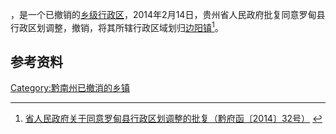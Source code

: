 '''{{PAGENAMEBASE}}'''，是{{PRC admin/fullname|52/27/28}}一个已撤销的[[乡级行政区|乡级行政区]]，2014年2月14日，贵州省人民政府批复同意罗甸县行政区划调整，撤销{{PAGENAMEBASE}}，将其所辖行政区域划归[[边阳镇|边阳镇]]<ref>[http://www.gzgov.gov.cn/xxgk/jbxxgk/fgwj/zfwj/qfh/201507/t20150703_298192.html 省人民政府关于同意罗甸县行政区划调整的批复（黔府函〔2014〕32号）] {{webarchive|url=https://web.archive.org/web/20170831082813/http://www.gzgov.gov.cn/xxgk/jbxxgk/fgwj/zfwj/qfh/201507/t20150703_298192.html |date=2017-08-31 }}</ref>。

== 参考资料 ==

{{reflist}}

{{行政区划小作品}}

[[Category:黔南州已撤消的乡镇|Category:黔南州已撤消的乡镇]]